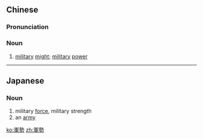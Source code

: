 {{also|军势}}
==Chinese==
{{zh-forms|s=军势}}

===Pronunciation===
{{zh-pron
|m=jūnshì
|cat=n
}}

===Noun===
{{zh-noun}}

# {{lb|zh|literary}} [[military]] [[might]]; [[military]] [[power]]

----

==Japanese==
{{ja-kanjitab|ぐん|せい|yomi=o}}

===Noun===
{{ja-noun|ぐんぜい}}

# military [[force]], military strength
# an [[army]]

[[ko:軍勢]]
[[zh:軍勢]]